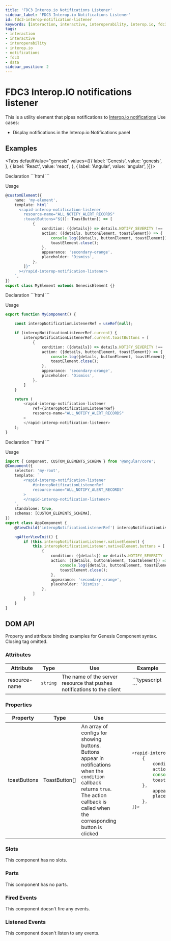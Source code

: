 ---
title: 'FDC3 Interop.io Notifications Listener'
sidebar_label: 'FDC3 Interop.io Notifications Listener'
id: fdc3-interop-notification-listener
keywords: [interaction, interactive, interoperability, interop.io, fdc3, notifications]
tags:
- interaction
- interactive
- interoperability
- interop.io
- notifications
- fdc3
- data
sidebar_position: 2
---


# FDC3 Interop.IO notifications listener

This is a utility element that pipes notifications to [Interop.io notifications](https://docs.interop.io/desktop/reference/javascript/notifications/index.html#overview)
Use cases:
* Display notifications in the Interop.io Notifications panel

## Examples

<Tabs defaultValue="genesis" values={[{ label: 'Genesis', value: 'genesis', }, { label: 'React', value: 'react', }, { label: 'Angular', value: 'angular', }]}>

<TabItem value="genesis">
Declaration
```html
<rapid-interop-notification-listener></rapid-interop-notification-listener>
```

Usage
```typescript
@customElement({
    name: 'my-element',
    template: html`
      <rapid-interop-notification-listener
        resource-name="ALL_NOTIFY_ALERT_RECORDS"
        :toastButtons="${(): ToastButton[] => [
            {
                condition: ({details}) => details.NOTIFY_SEVERITY !== 'Warning',
                action: ({details, buttonElement, toastElement}) => {
                    console.log({details, buttonElement, toastElement});
                    toastElement.close();
                },
                appearance: 'secondary-orange',
                placeholder: 'Dismiss',
            },
        ]}"
      ></rapid-interop-notification-listener>
    `,
})
export class MyElement extends GenesisElement {}
```
</TabItem>

<TabItem value="react">
Declaration
```html
<rapid-interop-notification-listener></rapid-interop-notification-listener>
```

Usage
```typescript
export function MyComponent() {

    const interopNotificationListenerRef = useRef(null);

    if (interopNotificationListenerRef.current) {
        interopNotificationListenerRef.current.toastButtons = [
            {
                condition: ({details}) => details.NOTIFY_SEVERITY !== 'Warning',
                action: ({details, buttonElement, toastElement}) => {
                    console.log({details, buttonElement, toastElement});
                    toastElement.close();
                },
                appearance: 'secondary-orange',
                placeholder: 'Dismiss',
            },
        ]
    }

    return (
        <rapid-interop-notification-listener
            ref={interopNotificationListenerRef}
            resource-name="ALL_NOTIFY_ALERT_RECORDS"
        >
        </rapid-interop-notification-listener>
    );
}
```
</TabItem>

<TabItem value="angular">
Declaration
```html
<rapid-interop-notification-listener></rapid-interop-notification-listener>
```

Usage
```typescript
import { Component, CUSTOM_ELEMENTS_SCHEMA } from '@angular/core';
@Component({
    selector: 'my-root',
    template: `
        <rapid-interop-notification-listener
            #interopNotificationListenerRef
            resource-name="ALL_NOTIFY_ALERT_RECORDS"
        >
        </rapid-interop-notification-listener>
    `,
    standalone: true,
    schemas: [CUSTOM_ELEMENTS_SCHEMA],
})
export class AppComponent {
    @ViewChild('interopNotificationListenerRef') interopNotificationListener!: ElementRef;

    ngAfterViewInit() {
        if (this.interopNotificationListener.nativeElement) {
            this.interopNotificationListener.nativeElement.buttons = [
                {
                    condition: ({details}) => details.NOTIFY_SEVERITY !== 'Warning',
                    action: ({details, buttonElement, toastElement}) => {
                        console.log({details, buttonElement, toastElement});
                        toastElement.close();
                    },
                    appearance: 'secondary-orange',
                    placeholder: 'Dismiss',
                },
            ]
        }
    }
}
```

</TabItem>
</Tabs>

## DOM API

Property and attribute binding examples for Genesis Component syntax. Closing tag omitted.

### Attributes

<table>
    <thead>
        <tr>
            <th>Attribute</th>
            <th>Type</th>
            <th>Use</th>
            <th>Example</th>
        </tr>
    </thead>
    <tbody>
        <tr>
            <td>resource-name</td>
            <td><code>string</code></td>
            <td>The name of the server resource that pushes notifications to the client</td>
<td>
```typescript
    <rapid-interop-notification-listener resource-name="ALL_NOTIFY_ALERT_RECORDS">
```
</td>
        </tr>
    </tbody>
</table>

### Properties

<table>
    <thead>
        <tr>
            <th>Property</th>
            <th>Type</th>
            <th>Use</th>
            <th>Example</th>
        </tr>
    </thead>
    <tbody>
        <tr>
            <td>toastButtons</td>
<td>
ToastButton[] <!-- To Do add link-->
</td>
            <td>An array of configs for showing buttons. Buttons appear in notifications when the <code>condition</code> callback returns <code>true</code>. The action callback is called when the corresponding button is clicked</td>
<td>

```typescript
    <rapid-interop-notification-listener :toastButtons=${() => [
        {
            condition: ({details}) => details.NOTIFY_SEVERITY !== 'Warning',
            action: ({details, buttonElement, toastElement}) => {
            console.log({details, buttonElement, toastElement});
            toastElement.close();
        },
            appearance: 'secondary-orange',
            placeholder: 'Dismiss',
        },
    ]}>
```

</td>
        </tr>
    </tbody>
</table>

### Slots

This component has no slots.

### Parts

This component has no parts.

### Fired Events

This component doesn't fire any events.

### Listened Events

This component doesn't listen to any events.
